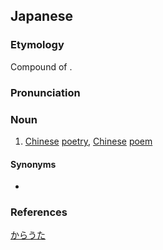 ==Japanese==
{{ja-kanjitab|から|うた|yomi=k}}

===Etymology===
Compound of {{compound|唐|tr1=kara|t1=China|歌|tr2=uta|t2=poetry|lang=ja|sort=からうた}}.

===Pronunciation===
{{ja-pron|yomi=k|からうた|acc=2|acc_ref=DJR,NHK|acc2=0|acc2_ref=DJR,NHK}}

===Noun===
{{ja-noun|からうた}}

# [[Chinese]] [[poetry]], [[Chinese]] [[poem]]

====Synonyms====
* {{ja-r|漢詩|かんし}}

===References===
<references/>

[[Category:ja:Poetry|からうた]]
